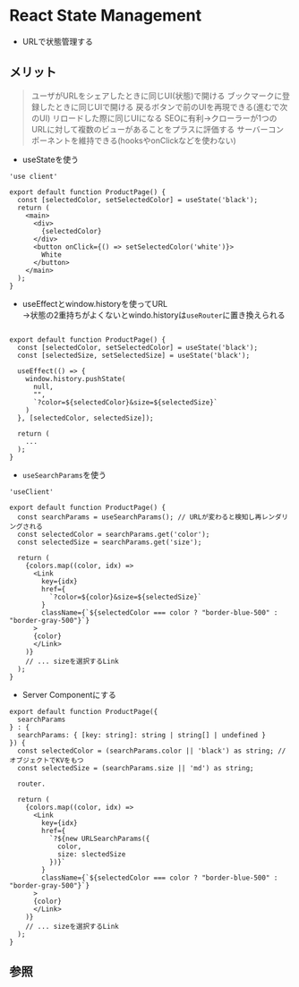 # React State Management

- URLで状態管理する

## メリット
> ユーザがURLをシェアしたときに同じUI(状態)で開ける
> ブックマークに登録したときに同じUIで開ける
> 戻るボタンで前のUIを再現できる(進むで次のUI)
> リロードした際に同じUIになる
> SEOに有利→クローラーが1つのURLに対して複数のビューがあることをプラスに評価する
> サーバーコンポーネントを維持できる(hooksやonClickなどを使わない)

- useStateを使う
```tsx
'use client'

export default function ProductPage() {
  const [selectedColor, setSelectedColor] = useState('black');
  return (
    <main>
      <div>
        {selectedColor}
      </div>
      <button onClick={() => setSelectedColor('white')}>
        White
      </button>
    </main>
  );
}
```

- useEffectとwindow.historyを使ってURL
<br/>→状態の2重持ちがよくないとwindo.historyは`useRouter`に置き換えられる
```tsx

export default function ProductPage() {
  const [selectedColor, setSelectedColor] = useState('black');
  const [selectedSize, setSelectedSize] = useState('black');
  
  useEffect(() => {
    window.history.pushState(
      null,
      "",
      `?color=${selectedColor}&size=${selectedSize}`
    )
  }, [selectedColor, selectedSize]);

  return (
    ...
  );
}
```

- `useSearchParams`を使う
```tsx
'useClient'

export default function ProductPage() {
  const searchParams = useSearchParams(); // URLが変わると検知し再レンダリングされる
  const selectedColor = searchParams.get('color');
  const selectedSize = searchParams.get('size');

  return (
    {colors.map((color, idx) =>
      <Link
        key={idx}
        href={
          `?color=${color}&size=${selectedSize}`
        }
        className={`${selectedColor === color ? "border-blue-500" : "border-gray-500"}`}
      >
      {color}
      </Link>
    )}
    // ... sizeを選択するLink
  );
}
```

- Server Componentにする
```tsx
export default function ProductPage({ 
  searchParams 
} : {
  searchParams: { [key: string]: string | string[] | undefined }
}) {
  const selectedColor = (searchParams.color || 'black') as string; // オブジェクトでKVをもつ
  const selectedSize = (searchParams.size || 'md') as string;

  router.

  return (
    {colors.map((color, idx) =>
      <Link
        key={idx}
        href={
          `?${new URLSearchParams({
            color,
            size: slectedSize
          })}`
        }
        className={`${selectedColor === color ? "border-blue-500" : "border-gray-500"}`}
      >
      {color}
      </Link>
    )}
    // ... sizeを選択するLink
  );
}

```

## 参照
[](https://www.youtube.com/watch?v=ukpgxEemXsk)